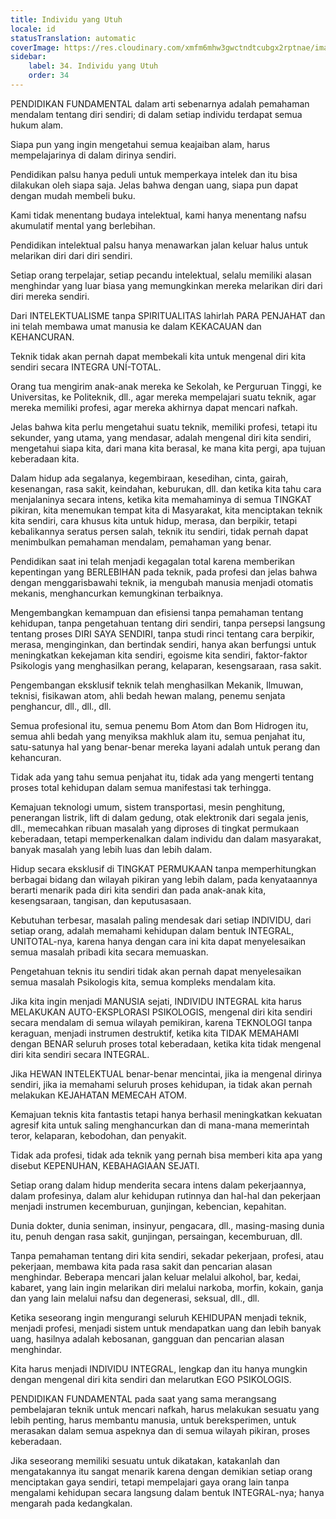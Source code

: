 ```yaml
---
title: Individu yang Utuh
locale: id
statusTranslation: automatic
coverImage: https://res.cloudinary.com/xmfm6mhw3gwctndtcubgx2rptnae/image/upload/v1740337243/small_cover_educacion_fundamental_a051170f1c.webp
sidebar:
    label: 34. Individu yang Utuh
    order: 34
---
```

PENDIDIKAN FUNDAMENTAL dalam arti sebenarnya adalah pemahaman mendalam tentang diri sendiri; di dalam setiap individu terdapat semua hukum alam.

Siapa pun yang ingin mengetahui semua keajaiban alam, harus mempelajarinya di dalam dirinya sendiri.

Pendidikan palsu hanya peduli untuk memperkaya intelek dan itu bisa dilakukan oleh siapa saja. Jelas bahwa dengan uang, siapa pun dapat dengan mudah membeli buku.

Kami tidak menentang budaya intelektual, kami hanya menentang nafsu akumulatif mental yang berlebihan.

Pendidikan intelektual palsu hanya menawarkan jalan keluar halus untuk melarikan diri dari diri sendiri.

Setiap orang terpelajar, setiap pecandu intelektual, selalu memiliki alasan menghindar yang luar biasa yang memungkinkan mereka melarikan diri dari diri mereka sendiri.

Dari INTELEKTUALISME tanpa SPIRITUALITAS lahirlah PARA PENJAHAT dan ini telah membawa umat manusia ke dalam KEKACAUAN dan KEHANCURAN.

Teknik tidak akan pernah dapat membekali kita untuk mengenal diri kita sendiri secara INTEGRA UNÍ-TOTAL.

Orang tua mengirim anak-anak mereka ke Sekolah, ke Perguruan Tinggi, ke Universitas, ke Politeknik, dll., agar mereka mempelajari suatu teknik, agar mereka memiliki profesi, agar mereka akhirnya dapat mencari nafkah.

Jelas bahwa kita perlu mengetahui suatu teknik, memiliki profesi, tetapi itu sekunder, yang utama, yang mendasar, adalah mengenal diri kita sendiri, mengetahui siapa kita, dari mana kita berasal, ke mana kita pergi, apa tujuan keberadaan kita.

Dalam hidup ada segalanya, kegembiraan, kesedihan, cinta, gairah, kesenangan, rasa sakit, keindahan, keburukan, dll. dan ketika kita tahu cara menjalaninya secara intens, ketika kita memahaminya di semua TINGKAT pikiran, kita menemukan tempat kita di Masyarakat, kita menciptakan teknik kita sendiri, cara khusus kita untuk hidup, merasa, dan berpikir, tetapi kebalikannya seratus persen salah, teknik itu sendiri, tidak pernah dapat menimbulkan pemahaman mendalam, pemahaman yang benar.

Pendidikan saat ini telah menjadi kegagalan total karena memberikan kepentingan yang BERLEBIHAN pada teknik, pada profesi dan jelas bahwa dengan menggarisbawahi teknik, ia mengubah manusia menjadi otomatis mekanis, menghancurkan kemungkinan terbaiknya.

Mengembangkan kemampuan dan efisiensi tanpa pemahaman tentang kehidupan, tanpa pengetahuan tentang diri sendiri, tanpa persepsi langsung tentang proses DIRI SAYA SENDIRI, tanpa studi rinci tentang cara berpikir, merasa, menginginkan, dan bertindak sendiri, hanya akan berfungsi untuk meningkatkan kekejaman kita sendiri, egoisme kita sendiri, faktor-faktor Psikologis yang menghasilkan perang, kelaparan, kesengsaraan, rasa sakit.

Pengembangan eksklusif teknik telah menghasilkan Mekanik, Ilmuwan, teknisi, fisikawan atom, ahli bedah hewan malang, penemu senjata penghancur, dll., dll., dll.

Semua profesional itu, semua penemu Bom Atom dan Bom Hidrogen itu, semua ahli bedah yang menyiksa makhluk alam itu, semua penjahat itu, satu-satunya hal yang benar-benar mereka layani adalah untuk perang dan kehancuran.

Tidak ada yang tahu semua penjahat itu, tidak ada yang mengerti tentang proses total kehidupan dalam semua manifestasi tak terhingga.

Kemajuan teknologi umum, sistem transportasi, mesin penghitung, penerangan listrik, lift di dalam gedung, otak elektronik dari segala jenis, dll., memecahkan ribuan masalah yang diproses di tingkat permukaan keberadaan, tetapi memperkenalkan dalam individu dan dalam masyarakat, banyak masalah yang lebih luas dan lebih dalam.

Hidup secara eksklusif di TINGKAT PERMUKAAN tanpa memperhitungkan berbagai bidang dan wilayah pikiran yang lebih dalam, pada kenyataannya berarti menarik pada diri kita sendiri dan pada anak-anak kita, kesengsaraan, tangisan, dan keputusasaan.

Kebutuhan terbesar, masalah paling mendesak dari setiap INDIVIDU, dari setiap orang, adalah memahami kehidupan dalam bentuk INTEGRAL, UNITOTAL-nya, karena hanya dengan cara ini kita dapat menyelesaikan semua masalah pribadi kita secara memuaskan.

Pengetahuan teknis itu sendiri tidak akan pernah dapat menyelesaikan semua masalah Psikologis kita, semua kompleks mendalam kita.

Jika kita ingin menjadi MANUSIA sejati, INDIVIDU INTEGRAL kita harus MELAKUKAN AUTO-EKSPLORASI PSIKOLOGIS, mengenal diri kita sendiri secara mendalam di semua wilayah pemikiran, karena TEKNOLOGI tanpa keraguan, menjadi instrumen destruktif, ketika kita TIDAK MEMAHAMI dengan BENAR seluruh proses total keberadaan, ketika kita tidak mengenal diri kita sendiri secara INTEGRAL.

Jika HEWAN INTELEKTUAL benar-benar mencintai, jika ia mengenal dirinya sendiri, jika ia memahami seluruh proses kehidupan, ia tidak akan pernah melakukan KEJAHATAN MEMECAH ATOM.

Kemajuan teknis kita fantastis tetapi hanya berhasil meningkatkan kekuatan agresif kita untuk saling menghancurkan dan di mana-mana memerintah teror, kelaparan, kebodohan, dan penyakit.

Tidak ada profesi, tidak ada teknik yang pernah bisa memberi kita apa yang disebut KEPENUHAN, KEBAHAGIAAN SEJATI.

Setiap orang dalam hidup menderita secara intens dalam pekerjaannya, dalam profesinya, dalam alur kehidupan rutinnya dan hal-hal dan pekerjaan menjadi instrumen kecemburuan, gunjingan, kebencian, kepahitan.

Dunia dokter, dunia seniman, insinyur, pengacara, dll., masing-masing dunia itu, penuh dengan rasa sakit, gunjingan, persaingan, kecemburuan, dll.

Tanpa pemahaman tentang diri kita sendiri, sekadar pekerjaan, profesi, atau pekerjaan, membawa kita pada rasa sakit dan pencarian alasan menghindar. Beberapa mencari jalan keluar melalui alkohol, bar, kedai, kabaret, yang lain ingin melarikan diri melalui narkoba, morfin, kokain, ganja dan yang lain melalui nafsu dan degenerasi, seksual, dll., dll.

Ketika seseorang ingin mengurangi seluruh KEHIDUPAN menjadi teknik, menjadi profesi, menjadi sistem untuk mendapatkan uang dan lebih banyak uang, hasilnya adalah kebosanan, gangguan dan pencarian alasan menghindar.

Kita harus menjadi INDIVIDU INTEGRAL, lengkap dan itu hanya mungkin dengan mengenal diri kita sendiri dan melarutkan EGO PSIKOLOGIS.

PENDIDIKAN FUNDAMENTAL pada saat yang sama merangsang pembelajaran teknik untuk mencari nafkah, harus melakukan sesuatu yang lebih penting, harus membantu manusia, untuk bereksperimen, untuk merasakan dalam semua aspeknya dan di semua wilayah pikiran, proses keberadaan.

Jika seseorang memiliki sesuatu untuk dikatakan, katakanlah dan mengatakannya itu sangat menarik karena dengan demikian setiap orang menciptakan gaya sendiri, tetapi mempelajari gaya orang lain tanpa mengalami kehidupan secara langsung dalam bentuk INTEGRAL-nya; hanya mengarah pada kedangkalan.

